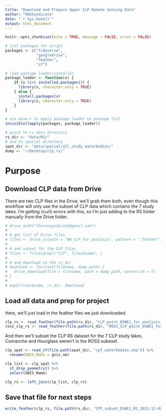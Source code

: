 ```yaml
---
title: "Download and Prepare Upper CLP Remote Sensing Data"
author: "ROSSyndicate"
date: "`r Sys.Date()`"
output: html_document
---
```


```r
knitr::opts_chunk$set(echo = TRUE, message = FALSE, error = FALSE)

# list packages for script
packages <- c("tidyverse",
              "googledrive",
              "feather",
              "sf")

# load package loader/installer
package_loader <- function(x) {
    if (x %in% installed.packages()) {
      library(x, character.only = TRUE) 
    } else {
      install.packages(x)
      library(x, character.only = TRUE)
    }
}

# use base-r to apply package loader to package list
invisible(lapply(packages, package_loader))

# point to rs data directory
rs_dir <- "data/RS/"
# and to spatial directory
spat_dir <- "data/spatial/all_study_waterbodies/"
dump <- "~/Desktop/clp_rs/"
```

# Purpose

## Download CLP data from Drive

There are two CLP files in the Drive, we'll grab them both, even though this workflow
will only use the subset of CLP data which contains the 7 study lakes. I'm getting
{curl} errors with this, so I'm just adding to the RS folder manually from the 
Drive folder. 

```r
# drive_auth("therossyndicate@gmail.com")
# 
# # get list of Drive files
# files <- drive_ls(path = "NW_CLP_for_analysis", pattern = ".feather")
# 
# # and subset for the CLP files
# files <- files[grepl("CLP", files$name), ]
# 
# # and download to the rs_dir
# download <- function(filename, dump_path) {
#   drive_download(file = filename, path = dump_path, overwrite = T)
# }
# 
# map2(files$name, rs_dir, download)
```


## Load all data and prep for project

Here, we'll just load in the feather files we just downloaded.

```r
clp_rs <- read_feather(file.path(rs_dir, "CLP_point_DSWE1_for_analysis_2023-12-08.feather"))
ross_clp_rs <- read_feather(file.path(rs_dir, "ROSS_CLP_point_DSWE1_for_analysis_2023-12-08.feather"))
```

And then we'll subset the CLP RS dataset for the 7 CLP study lakes, Comanche and
Hourglass weren't in the ROSS subeset. 

```r
clp_spat <- read_sf(file.path(spat_dir, "cpf_waterbodies.shp")) %>% 
  rename(GNIS_Name = gnis_nm)

clp_list <- clp_spat %>% 
  st_drop_geometry() %>% 
  select(GNIS_Name)

clp_rs <- left_join(clp_list, clp_rs)
```

## Save that file for next steps

```r
write_feather(clp_rs, file.path(rs_dir, "CPF_subset_DSWE1_RS_2023-12-08.feather"))
```

